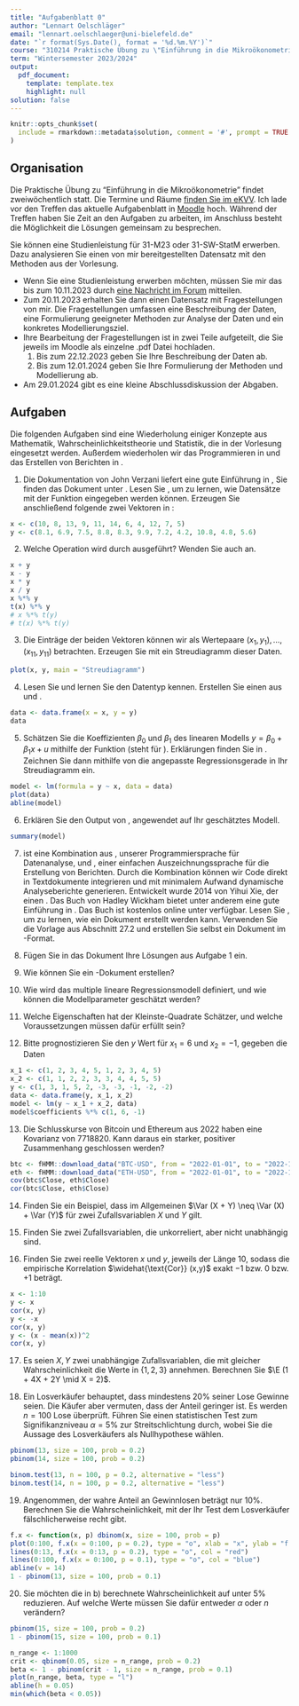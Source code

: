 ```yaml
---
title: "Aufgabenblatt 0"
author: "Lennart Oelschläger"
email: "lennart.oelschlaeger@uni-bielefeld.de"
date: "`r format(Sys.Date(), format = '%d.%m.%Y')`"
course: "310214 Praktische Übung zu \"Einführung in die Mikroökonometrie\""
term: "Wintersemester 2023/2024"
output: 
  pdf_document:
    template: template.tex
    highlight: null
solution: false
---
```


```r
knitr::opts_chunk$set(
  include = rmarkdown::metadata$solution, comment = '#', prompt = TRUE
)
```

## Organisation

Die Praktische Übung zu "Einführung in die Mikroökonometrie" findet zweiwöchentlich statt. Die Termine und Räume [finden Sie im eKVV](https://ekvv.uni-bielefeld.de/kvv_publ/publ/Veranstaltung_Termine.jsp?id=426056365). Ich lade vor den Treffen das aktuelle Aufgabenblatt in [Moodle](im Moodle der Veranstaltung (https://moodle.uni-bielefeld.de/course/view.php?id=2681)) hoch. Während der Treffen haben Sie Zeit an den Aufgaben zu arbeiten, im Anschluss besteht die Möglichkeit die Lösungen gemeinsam zu besprechen.

Sie können eine Studienleistung für 31-M23 oder 31-SW-StatM erwerben. Dazu analysieren Sie einen von mir bereitgestellten Datensatz mit den Methoden aus der Vorlesung. 

- Wenn Sie eine Studienleistung erwerben möchten, müssen Sie mir das bis zum 10.11.2023 durch [eine Nachricht im Forum](https://moodle.uni-bielefeld.de/mod/forum/discuss.php?d=7437) mitteilen.
- Zum 20.11.2023 erhalten Sie dann einen Datensatz mit Fragestellungen von mir. Die Fragestellungen umfassen eine Beschreibung der Daten, eine Formulierung geeigneter Methoden zur Analyse der Daten und ein konkretes Modellierungsziel.
- Ihre Bearbeitung der Fragestellungen ist in zwei Teile aufgeteilt, die Sie jeweils im Moodle als einzelne .pdf Datei hochladen.
   1. Bis zum 22.12.2023 geben Sie Ihre Beschreibung der Daten ab.
   2. Bis zum 12.01.2024 geben Sie Ihre Formulierung der Methoden und Modellierung ab.
- Am 29.01.2024 gibt es eine kleine Abschlussdiskussion der Abgaben. 

## Aufgaben

Die folgenden Aufgaben sind eine Wiederholung einiger Konzepte aus Mathematik, Wahrscheinlichkeitstheorie und Statistik, die in der Vorlesung eingesetzt werden. Außerdem wiederholen wir das Programmieren in \texttt{R} und das Erstellen von Berichten in \texttt{R Markdown}.

1. Die Dokumentation \emph{simpleR} von John Verzani liefert eine gute Einführung in \texttt{R}, Sie finden das Dokument unter \href{http://cran.r-project.org/doc/contrib/Verzani-SimpleR.pdf}{http://cran.r-project.org/doc/contrib/Verzani-SimpleR.pdf}. Lesen Sie \emph{Section 2: Data}, um zu lernen, wie Datensätze mit der \texttt{c()} Funktion eingegeben werden können. Erzeugen Sie anschließend folgende zwei Vektoren in \texttt{R}:
\setcounter{MaxMatrixCols}{11}
\begin{align*}
x^\top &=
\begin{bmatrix}
10 & 8 & 13 & 9 & 11 & 14 & 6 & 4 & 12 & 7 & 5
\end{bmatrix}
\\
y^\top &=
\begin{bmatrix}
8.1 & 6.9 & 7.5 & 8.8 & 8.3 & 9.9 & 7.2 & 4.2 & 10.8 & 4.8 & 5.6
\end{bmatrix}
\end{align*}

```r
x <- c(10, 8, 13, 9, 11, 14, 6, 4, 12, 7, 5)
y <- c(8.1, 6.9, 7.5, 8.8, 8.3, 9.9, 7.2, 4.2, 10.8, 4.8, 5.6)
```

2. Welche Operation wird durch \texttt{x + y} ausgeführt? Wenden Sie auch \texttt{-, *, /, \%*\%} an.

```r
x + y
x - y
x * y
x / y
x %*% y
t(x) %*% y
# x %*% t(y) 
# t(x) %*% t(y)
```

\comment{
\texttt{x + y} ist die elementweise Addition. Analog sind \texttt{-, *, /} die elementweise Subtraktion, Multiplikation und Division. \texttt{x \%*\% y} ist das Matrikprodukt $x^\top y$.
}

3. Die Einträge der beiden Vektoren können wir als Wertepaare $(x_1,y_1), \ldots, (x_{11}, y_{11})$ betrachten. Erzeugen Sie mit \texttt{plot()} ein Streudiagramm dieser Daten.

```r
plot(x, y, main = "Streudiagramm")
```

4. Lesen Sie \emph{Section 5: Multivariate Data} und lernen Sie den Datentyp \texttt{data.frame} kennen. Erstellen Sie einen \texttt{data.frame} aus \texttt{x} und \texttt{y}.

```r
data <- data.frame(x = x, y = y)
data
```

5. Schätzen Sie die Koeffizienten $\beta_0$ und $\beta_1$ des linearen Modells $y = \beta_0 + \beta_1 x + u$ mithilfe der Funktion \texttt{lm()} (steht für \emph{lineares Modell}). Erklärungen finden Sie in \emph{Section 13: Regression Analysis}. Zeichnen Sie dann mithilfe von \texttt{abline()} die angepasste Regressionsgerade in Ihr Streudiagramm ein.

```r
model <- lm(formula = y ~ x, data = data)
plot(data)
abline(model)
```

6. Erklären Sie den Output von \texttt{summary()}, angewendet auf Ihr geschätztes Modell.

```r
summary(model)
```

\comment{
Eine Erklärung des Outputs liefert \href{https://www.youtube.com/watch?v=NEfjirpOj7s}{https://www.youtube.com/watch?v=NEfjirpOj7s}.}

7. \texttt{R Markdown} ist eine Kombination aus \texttt{R}, unserer Programmiersprache für Datenanalyse, und \texttt{Markdown}, einer einfachen Auszeichnungssprache für die Erstellung von Berichten. Durch die Kombination können wir \texttt{R} Code direkt in Textdokumente integrieren und mit minimalem Aufwand dynamische Analyseberichte generieren. Entwickelt wurde \texttt{R Markdown} 2014 von Yihui Xie, der einen \href{https://www.youtube.com/watch?v=LussVnrLZKU}{einfachen Weg gesucht hat, seine \texttt{R} Hausaufgaben aufzuschreiben}. Das Buch \emph{R for Data Science} von Hadley Wickham bietet unter anderem eine gute Einführung in \texttt{R Markdown}. Das Buch ist kostenlos online unter \href{https://r4ds.had.co.nz/}{https://r4ds.had.co.nz/} verfügbar. Lesen Sie \emph{Chapter 27: R Markdown}, um zu lernen, wie ein \texttt{R Markdown} Dokument erstellt werden kann. Verwenden Sie die Vorlage aus Abschnitt 27.2 und erstellen Sie selbst ein \texttt{R Markdown} Dokument im \texttt{.html}-Format.

\comment{Dazu in R Studio links oben \texttt{File > New File > R Markdown} wählen. Es öffnet sich ein Fenster, dort links unten auf \texttt{Create Empty Document} klicken. Es öffnet sich eine leere Datei, dort die Vorlage einfügen. Anschließend auf \texttt{Knit} klicken.}
    
8. Fügen Sie in das \texttt{R Markdown} Dokument Ihre Lösungen aus Aufgabe 1 ein.

\ifcomment
\begin{verbatim}
---
title: "Aufgabenblatt 0"
date: "13.10.2023"
author: "Lennart"
output: html_document
---
Aufgabe 1

```r
x <- c(10, 8, 13, 9, 11, 14, 6, 4, 12, 7, 5)
y <- c(8.1, 6.9, 7.5, 8.8, 8.3, 9.9, 7.2, 4.2, 10.8, 4.8, 5.6)
```
\end{verbatim}
\fi

9. Wie können Sie ein \texttt{.pdf}-Dokument erstellen?

\comment{Indem \texttt{output:\ html\_document} durch \texttt{output:\ pdf\_document} ersetzt wird.}

10. Wie wird das multiple lineare Regressionsmodell definiert, und wie können die Modellparameter geschätzt werden?

\comment{
Eine Variable $y$ wird mit $k$ Regressoren $x_k$ durch $y = \sum_{j = 1}^k x_j \beta_j + u$ erklärt. Der $u$ Term beinhaltet den Modellfehler,  die $\beta_j$'s sind Modellparameter. Es sollen konkrete Werte für die Parameter gefunden werden, die am besten zu gegebenen Daten passen. Die populärste Methode ist der Kleinste-Quadrate-Schätzer: Er bestimmt solche Schätzwerte, sodass die Summe der quadrierten Residuen minimal ist.
}

11. Welche Eigenschaften hat der Kleinste-Quadrate Schätzer, und welche Voraussetzungen müssen dafür erfüllt sein?

\comment{
Unter den Annahmen MLR.1 (lineares Modell), MLR.2 (Zufallsstichprobe), MLR.3 (Information in den Regressoren, keine Multikollinearität) und MLR.4 (bedingte Fehlererwartung ist Null) ist der KQ-Schätzer erwartungstreu. Gilt zusätzlich MLR.5 (Homoskedastie), so ist die Varianz des KQ-Schätzers die minimale Varianz unter allen linearen und erwartungstreuen Schätzern (Gauss-Markov Theorem). Gilt auch MLR.6 (Fehler sind normalverteilt), so ist der KQ-Schätzer normalverteilt. Unter einer technischen Annahme an die Daten ist er konsistent.
}

12. Bitte prognostizieren Sie den $y$ Wert für $x_1 = 6$ und $x_2 = -1$, gegeben die Daten
\begin{align*}
    x_1 &= \begin{pmatrix} 1 & 2 & 3 & 4 & 5 & 1 & 2 & 3 & 4 & 5 \end{pmatrix}, \\
    x_2 &= \begin{pmatrix} 1 & 1 & 2 & 2 & 3 & 3 & 4 & 4 & 5 & 5 \end{pmatrix}, \\
    y   &= \begin{pmatrix} 1 & 3 & 1 & 5 & 2 & -3 & -3 & -1 & -2 & -2 \end{pmatrix}.
\end{align*} 

```r
x_1 <- c(1, 2, 3, 4, 5, 1, 2, 3, 4, 5)
x_2 <- c(1, 1, 2, 2, 3, 3, 4, 4, 5, 5)
y <- c(1, 3, 1, 5, 2, -3, -3, -1, -2, -2)
data <- data.frame(y, x_1, x_2)
model <- lm(y ~ x_1 + x_2, data)
model$coefficients %*% c(1, 6, -1)
```

13. Die Schlusskurse von Bitcoin und Ethereum aus $2022$ haben eine Kovarianz von $7718820$. Kann daraus ein starker, positiver Zusammenhang geschlossen werden?

\comment{
Eine positive Kovarianz zeigt einen positiven Zusammenhang an. Sie ist aber nicht normiert, daher bleibt die relative Stärke des Zusammenhanges unbekannt.
}

```r
btc <- fHMM::download_data("BTC-USD", from = "2022-01-01", to = "2022-12-31")
eth <- fHMM::download_data("ETH-USD", from = "2022-01-01", to = "2022-12-31")
cov(btc$Close, eth$Close)
cor(btc$Close, eth$Close)
```

14. Finden Sie ein Beispiel, dass im Allgemeinen $\Var (X + Y) \neq \Var (X) + \Var (Y)$ für zwei Zufallsvariablen $X$ und $Y$ gilt.

\comment{Sei $X = Y \sim N(0, 1)$. Dann ist $\Var (X) = \Var (Y) = 1$, aber $\Var (X+Y) = 4$.}

15. Finden Sie zwei Zufallsvariablen, die unkorreliert, aber nicht unabhängig sind.

\comment{
Wähle $X,Y$ unabhängig mit $\Pr(X=0)=\Pr(X=1)=0.5$, $\Pr(Y=-1)=\Pr(Y=1)=0.5$ und definiere $Z := XY$. Dann ist $\Cov (Z,X) = \E (Z(X-0.5)) = \E(X^2-0.5X) \E(Y)=0$ aber $\Pr(Z=1\mid X = 0) = 0 \neq 0.5 = \Pr(Z=1\mid X = 1)$.
}

16. Finden Sie zwei reelle Vektoren $x$ und $y$, jeweils der Länge $10$, sodass die empirische Korrelation $\widehat{\text{Cor}} (x,y)$ exakt $-1$ bzw. $0$ bzw. $+1$ beträgt.

```r
x <- 1:10
y <- x
cor(x, y)
y <- -x
cor(x, y)
y <- (x - mean(x))^2
cor(x, y)
```

17. Es seien $X,Y$ zwei unabhängige Zufallsvariablen, die mit gleicher Wahrscheinlichkeit die Werte in $\{1, 2, 3\}$ annehmen. Berechnen Sie $\E (1 + 4X + 2Y \mid X = 2)$.

\comment{
$\E (1 + 4X + 2Y \mid X = 2) = 9 + 2\E (Y) = 13$
}

18. Ein Losverkäufer behauptet, dass mindestens $20\%$ seiner Lose Gewinne seien. Die Käufer aber vermuten, dass der Anteil geringer ist. Es werden $n = 100$ Lose überprüft.  Führen Sie einen statistischen Test zum Signifikanzniveau $\alpha = 5\%$ zur Streitschlichtung durch, wobei Sie die Aussage des Losverkäufers als Nullhypothese wählen.

\comment{
Der Anteil an Gewinnlosen sei binomialverteilt zu $n = 100$ und $p = 20\%$. Die Wahrscheinlichkeit, höchstens $14$ Erfolge zu haben, beträgt somit $8\%$, und höchstens $13$ Erfolge zu haben, $4.7\%$. Zu $\alpha = 5\%$ geben wir also dem Losverkäufer recht, falls in der Stichprobe mindestens $14$ Gewinne sind, ansonsten den Käufern. Siehe \url{https://www.youtube.com/watch?v=MBf9Iin6bpg} für mehr Details.
}

```r
pbinom(13, size = 100, prob = 0.2)
pbinom(14, size = 100, prob = 0.2)

binom.test(13, n = 100, p = 0.2, alternative = "less")
binom.test(14, n = 100, p = 0.2, alternative = "less")
```

19. Angenommen, der wahre Anteil an Gewinnlosen beträgt nur $10\%$. Berechnen Sie die Wahrscheinlichkeit, mit der Ihr Test dem Losverkäufer fälschlicherweise recht gibt.

\comment{Das ist die Wahrscheinlichkeit, unter der Binomialverteilung mit $n = 100$ und $p = 10\%$ mindestens $14$ Erfolge zu beobachten. Sie beträgt $12.4\%$.
}

```r
f.x <- function(x, p) dbinom(x, size = 100, prob = p)
plot(0:100, f.x(x = 0:100, p = 0.2), type = "o", xlab = "x", ylab = "f.x")
lines(0:13, f.x(x = 0:13, p = 0.2), type = "o", col = "red")
lines(0:100, f.x(x = 0:100, p = 0.1), type = "o", col = "blue")
abline(v = 14)
1 - pbinom(13, size = 100, prob = 0.1)
```

20. Sie möchten die in b) berechnete Wahrscheinlichkeit auf unter $5\%$ reduzieren. Auf welche Werte müssen Sie dafür entweder $\alpha$ oder $n$ verändern?

```r
pbinom(15, size = 100, prob = 0.2)
1 - pbinom(15, size = 100, prob = 0.1)

n_range <- 1:1000
crit <- qbinom(0.05, size = n_range, prob = 0.2)
beta <- 1 - pbinom(crit - 1, size = n_range, prob = 0.1)
plot(n_range, beta, type = "l")
abline(h = 0.05)
min(which(beta < 0.05))
```

\comment{
Entweder $\alpha$ auf mindestens $13\%$ oder $n$ auf mindestens $135$ erhöhen.
}



